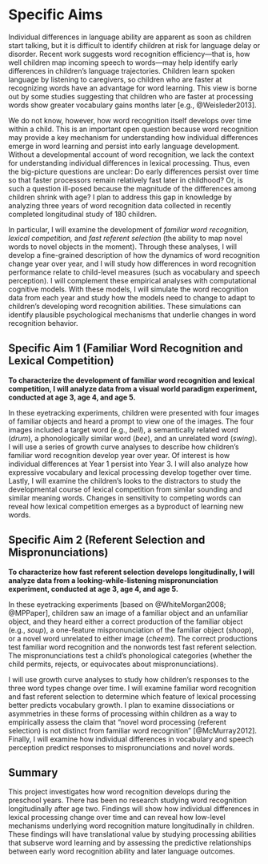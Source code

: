 Specific Aims
========================================================================

Individual differences in language ability are apparent as soon as
children start talking, but it is difficult to identify children at risk
for language delay or disorder. Recent work suggests word recognition
efficiency—that is, how well children map incoming speech to words—may
help identify early differences in children’s language trajectories.
Children learn spoken language by listening to caregivers, so children
who are faster at recognizing words have an advantage for word learning.
This view is borne out by some studies suggesting that children who are
faster at processing words show greater vocabulary gains months later
[e.g., @Weisleder2013].

We do not know, however, how word recognition itself develops over time
within a child. This is an important open question because word
recognition may provide a key mechanism for understanding how individual
differences emerge in word learning and persist into early language
development. Without a developmental account of word recognition, we
lack the context for understanding individual differences in lexical
processing. Thus, even the big-picture questions are unclear: Do early
differences persist over time so that faster processors remain
relatively fast later in childhood? Or, is such a question ill-posed
because the magnitude of the differences among children shrink with age?
I plan to address this gap in knowledge by analyzing three years of word
recognition data collected in recently completed longitudinal study of
180 children.

In particular, I will examine the development of *familiar word
recognition*, *lexical competition,* and *fast referent selection* (the
ability to map novel words to novel objects in the moment). Through
these analyses, I will develop a fine-grained description of how the
dynamics of word recognition change year over year, and I will study how
differences in word recognition performance relate to child-level
measures (such as vocabulary and speech perception). I will complement
these empirical analyses with computational cognitive models. With these
models, I will simulate the word recognition data from each year and
study how the models need to change to adapt to children’s developing
word recognition abilities. These simulations can identify plausible
psychological mechanisms that underlie changes in word recognition
behavior.

Specific Aim 1 (Familiar Word Recognition and Lexical Competition)
------------------------------------------------------------------------

**To characterize the development of familiar word recognition and
lexical competition, I will analyze data from a visual world paradigm
experiment, conducted at age 3, age 4, and age 5.**

In these eyetracking experiments, children were presented with four
images of familiar objects and heard a prompt to view one of the images.
The four images included a target word (e.g., *bell*), a semantically
related word (*drum*), a phonologically similar word (*bee*), and an
unrelated word (*swing*). I will use a series of growth curve analyses
to describe how children’s familiar word recognition develop year over
year. Of interest is how individual differences at Year 1 persist into
Year 3. I will also analyze how expressive vocabulary and lexical
processing develop together over time. Lastly, I will examine the
children’s looks to the distractors to study the developmental course of
lexical competition from similar sounding and similar meaning words.
Changes in sensitivity to competing words can reveal how lexical
competition emerges as a byproduct of learning new words.

Specific Aim 2 (Referent Selection and Mispronunciations)
-----------------------------------------------------------------------

**To characterize how fast referent selection develops longitudinally, I
will analyze data from a looking-while-listening mispronunciation
experiment, conducted at age 3, age 4, and age 5.**

In these eyetracking experiments [based on @WhiteMorgan2008;
@MPPaper], children saw an image of a familiar object and an unfamiliar
object, and they heard either a correct production of the familiar
object (e.g., *soup*), a one-feature mispronunciation of the familiar
object (*shoop*), or a novel word unrelated to either image (*cheem*).
The correct productions test familiar word recognition and the nonwords
test fast referent selection. The mispronunciations test a child’s
phonological categories (whether the child permits, rejects, or
equivocates about mispronunciations).

I will use growth curve analyses to study how children’s responses to
the three word types change over time. I will examine familiar word
recognition and fast referent selection to determine which feature of
lexical processing better predicts vocabulary growth. I plan to examine
dissociations or asymmetries in these forms of processing within
children as a way to empirically assess the claim that "novel word
processing (referent selection) is not distinct from familiar word
recognition" [@McMurray2012]. Finally, I will examine how individual
differences in vocabulary and speech perception predict responses to
mispronunciations and novel words.

Summary
------------------------------------------------------------------------

This project investigates how word recognition develops during the
preschool years. There has been no research studying word recognition
longitudinally after age two. Findings will show how individual
differences in lexical processing change over time and can reveal how
low-level mechanisms underlying word recognition mature longitudinally
in children. These findings will have translational value by studying
processing abilities that subserve word learning and by assessing the
predictive relationships between early word recognition ability and
later language outcomes.
